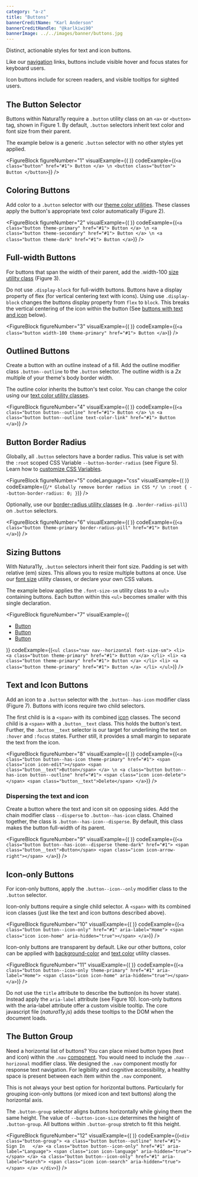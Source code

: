 ```yaml
---
category: "a-z"
title: "Buttons"
bannerCreditName: "Karl Anderson"
bannerCreditHandle: "@karlkiwi90" 
bannerImage: ../../images/banner/buttons.jpg
---
```



<TextBlock>

Distinct, actionable styles for text and icon buttons.

</TextBlock>

<AccessibilitySpotlight>

Like our <a href="/docs/navigation">navigation</a> links, buttons include visible hover and focus
states for keyboard users.

Icon buttons include <a href="aria labels"></a> for screen readers, and visible tooltips for sighted users.

</AccessibilitySpotlight>

<Divider id="the-button-selector" />

<TextBlock>

## The Button Selector

Buttons within Natura11y require a `.button` utility class on an `<a>` or `<button>` tag, shown in Figure 1. By default, `.button` selectors inherit text color and font size from their parent.

The example below is a generic `.button` selector with no other styles yet applied.

</TextBlock>

<FigureBlock
    figureNumber="1"
    visualExample={(
        <ButtonSelector />
    )}
    codeExample={(`
        <a class="button" href="#1">
            Button
        </a> \n
        <button class="button">
            Button
        </button>
    `)}
/>

<Divider id="coloring-buttons" />

<TextBlock>

## Coloring Buttons

Add color to a `.button` selector with our <a href="/docs/color/#themeColorUtilities">theme color utilities</a>. These classes apply the button's appropriate text color automatically (Figure 2).

</TextBlock>

<FigureBlock
    figureNumber="2"
    visualExample={(
        <ColoringButtons />
    )}
    codeExample={(`
        <a class="button theme-primary" href="#1">
            Button
        </a> \n
        <a class="button theme-secondary" href="#1">
            Button
        </a> \n
        <a class="button theme-dark" href="#1">
            Button
        </a>
    `)}
/>

<Divider id="full-width-buttons" />

<TextBlock>

## Full-width Buttons

For buttons that span the width of their parent, add the .width-100 <a href="#1">size utility class</a> (Figure 3).

Do not use `.display-block` for full-width buttons. Buttons have a display property of flex (for vertical centering text with icons). Using use `.display-block` changes the buttons display property from `flex` to `block`. This breaks the vertical centering of the icon within the button (See <a href="#1">buttons with text and icon</a> below).

</TextBlock>

<FigureBlock
    figureNumber="3"
    visualExample={(
        <FullWidthButton />
    )}
    codeExample={(`
        <a class="button width-100 theme-primary" href="#1">
            Button
        </a>
    `)}
/>

<Divider id="outlined-buttons" />

<TextBlock>

## Outlined Buttons

Create a button with an outline instead of a fill. Add the outline modifier class `.button--outline` to the `.button` selector. The outline width is a *2x* multiple of your theme's body border width.

The outline color inherits the button's text color. You can change the color using our <a href="#1">text color utility classes</a>.

</TextBlock>

<FigureBlock
    figureNumber="4"
    visualExample={(
        <OutlinedButtons />
    )}
    codeExample={(`
        <a class="button button--outline" href="#1">
            Button
        </a> \n
        <a class="button button--outline text-color-link" href="#1">
            Button
        </a>
    `)}
/>

<Divider id="border-radius" />

<TextBlock>

## Button Border Radius

Globally, all `.button` selectors have a border radius. This value is set with the `:root` scoped CSS Variable `--button-border-radius` (see Figure 5). Learn how to <a href="/docs/customization/#referenceGuideCSSVariables">customize CSS Variables</a>. 

</TextBlock>

<FigureBlock
    figureNumber="5"
    codeLanguage="css"
    visualExample={(
        <ButtonBorderRadius />
    )}
    codeExample={(`
        /* Globally remove border radius in CSS */ \n
        :root {
            --button-border-radius: 0;
        }
    `)}
/>

<TextBlock>

Optionally, use our <a href="#1">border-radius utility classes</a> (e.g. `.border-radius-pill`) on `.button` selectors.

</TextBlock>

<FigureBlock
    figureNumber="6"
    visualExample={(
        <ButtonBorderRadius borderRadiusType="pill" />
    )}
    codeExample={(`
        <a class="button theme-primary border-radius-pill" href="#1">
            Button
        </a>
    `)}
/>

<Divider id="sizing-buttons" />

<TextBlock>

## Sizing Buttons

With Natura11y, `.button` selectors inherit their font size. Padding is set with relative (em) sizes. This allows you to resize multiple buttons at once. Use our <a href="#1">font size</a> utility classes, or declare your own CSS values.

The example below applies the `.font-size-sm` utility class to a `<ul>` containing buttons. Each button within this `<ul>` becomes smaller with this single declaration.

</TextBlock>

<FigureBlock
    figureNumber="7"
    visualExample={(
        <ul class="nav nav--horizontal justify-content-center font-size-sm">
            <li>
                <a class="button theme-primary" href="#1">
                    Button
                </a>
            </li>
            <li>
                <a class="button theme-primary" href="#1">
                    Button
                </a>
            </li>
            <li>
                <a class="button theme-primary" href="#1">
                    Button
                </a>
            </li>
        </ul>
    )}
    codeExample={(`
        <ul class="nav nav--horizontal font-size-sm">
            <li>
                <a class="button theme-primary" href="#1">
                    Button
                </a>
            </li>
            <li>
                <a class="button theme-primary" href="#1">
                    Button
                </a>
            </li>
            <li>
                <a class="button theme-primary" href="#1">
                    Button
                </a>
            </li>
        </ul>
    `)}
/>

<Divider id="tex-and-icon-buttons" />

<TextBlock>

## Text and Icon Buttons

Add an icon to a `.button` selector with the `.button--has-icon` modifier class (Figure 7). Buttons with icons require two child selectors.

The first child is is a `<span>` with its combined <a href="/icons/">icon</a> classes. The second child is a `<span>` with a `.button__text` class. This holds the button's text. Further, the `.button__text` selector is our target for underlining the text on `:hover` and `:focus` states. Further still, it provides a small margin to separate the text from the icon.

</TextBlock>

<FigureBlock
    figureNumber="8"
    visualExample={(
        <TextAndIconButtons />
    )}
    codeExample={(`
        <a class="button button--has-icon theme-primary" href="#1">
            <span class="icon icon-edit"></span>
            <span class="button__text">Button</span>
        </a> \n
        <a class="button button--has-icon button--outline" href="#1">
            <span class="icon icon-delete"></span>
            <span class="button__text">Delete</span>
        </a>
    `)}
/>

<TextBlock>

### Dispersing the text and icon

Create a button where the text and icon sit on opposing sides. Add the chain modifier class `--disperse` to `.button--has-icon` class. Chained together, the class is `.button--has-icon--disperse`. By default, this class makes the button full-width of its parent.

</TextBlock>

<FigureBlock
    figureNumber="9"
    visualExample={(
        <TextAndIconButtons TextAndIconDisperse={true} />
    )}
    codeExample={(`
        <a class="button button--has-icon--disperse theme-dark" href="#1">
            <span class="button__text">Button</span>
            <span class="icon icon-arrow-right"></span>
        </a>
    `)}
/>

<Divider id="icon-only-buttons" />

<TextBlock>

## Icon-only Buttons

For icon-only buttons, apply the `.button--icon--only` modifier class to the `.button` selector.

Icon-only buttons require a single child selector. A `<span>` with its combined icon classes (just like the text and icon buttons described above).

</TextBlock>

<FigureBlock
    figureNumber="10"
    visualExample={(
        <IconOnlyButtons />
    )}
    codeExample={(`
        <a class="button button--icon-only" href="#1" aria-label="Home">
            <span class="icon icon-home" aria-hidden="true"></span>
        </a>
    `)}
/>

<TextBlock>

Icon-only buttons are transparent by default. Like our other buttons, color can be applied with <a href="/docs/color-system/#backgroundColorClasses">background-color</a> and <a href="#1">text color</a> utility classes.

</TextBlock>

<FigureBlock
    figureNumber="11"
    visualExample={(
        <IconOnlyButtons hasColor={true} />
    )}
    codeExample={(`
        <a class="button button--icon-only theme-primary" href="#1" aria-label="Home">
            <span class="icon icon-home" aria-hidden="true"></span>
        </a>
    `)}
/>

<TextBlock>

Do not use the `title` attribute to describe the button(on its hover state). Instead apply the `aria-label` attribute (see Figure 10). Icon-only buttons with the aria-label attribute offer a custom visible tooltip. The core
javascript file (*natura11y.js*) adds these tooltips to the DOM when the document loads.

</TextBlock>

<Divider id="the-button-group" />

<TextBlock>

## The Button Group

Need a horizontal list of buttons? You can place mixed button types (text and icon) within the `.nav` <a href="/docs/navigation">component</a>. You would need to include the `.nav--horizonal` modifier class. We designed the `.nav` component mostly for response text navigation. For legibility and cognitive accessibility, a healthy space is present between each item within the `.nav` component.

This is not always your best option for horizontal buttons. Particularly for grouping icon-only buttons (or mixed icon and text buttons) along the horizontal axis. 

The `.button-group` selector aligns buttons horizontally while giving them the same height. The value of `--button-icon-size` determines the height of `.button-group`. All buttons within `.button-group` stretch to fit this height.

</TextBlock>

<FigureBlock
    figureNumber="12"
    visualExample={(
        <ButtonGroup />
    )}
    codeExample={(`
        <div class="button-group">
            <a class="button button--outline" href="#1">
                Sign In  
            </a>
            <a class="button button--icon-only" href="#1" aria-label="Language">
                <span class="icon icon-language" aria-hidden="true"></span>
            </a>
            <a class="button button--icon-only" href="#1" aria-label="Search">
                <span class="icon icon-search" aria-hidden="true"></span>
            </a>
        </div>
    `)}
/>
